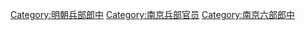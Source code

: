 [[Category:明朝兵部郎中|Category:明朝兵部郎中]]
[[Category:南京兵部官员|Category:南京兵部官员]]
[[Category:南京六部郎中|Category:南京六部郎中]]